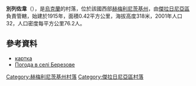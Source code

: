 {{coord|49|20|42|N|27|11|47|E|scale:100000|display=title}}

'''別列佐韋'''（{{lang-uk|Березове}}），是[[烏克蘭|烏克蘭]]的村落，位於該國西部[[赫梅利尼茨基州|赫梅利尼茨基州]]，由[[傑拉日尼亞區|傑拉日尼亞區]]負責管轄，始建於1915年，面積0.42平方公里，海拔高度318米，2001年人口32，人口密度每平方公里76.2人。

==參考資料==
* [http://gska2.rada.gov.ua/pls/z7502/A005?rdat1=22.11.2009&rf7571=35716 картка]{{dead link|date=2017年11月 |bot=InternetArchiveBot |fix-attempted=yes }}
* [http://weather.in.ua/ua/hmel'nickaja/1021 Погода в селі Березове]{{Wayback|url=http://weather.in.ua/ua/hmel%27nickaja/1021 |date=20160305201621 }}

{{DEFAULTSORT:Березове}}
[[Category:赫梅利尼茨基州村落|Category:赫梅利尼茨基州村落]]
[[Category:傑拉日尼亞區村落|Category:傑拉日尼亞區村落]]


{{Khmelnytskyi-geo-stub}}